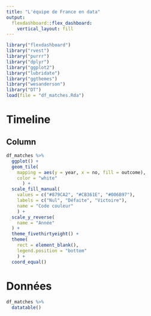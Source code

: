 ```yaml
---
title: "L'équipe de France en data"
output: 
  flexdashboard::flex_dashboard:
    vertical_layout: fill
---
```


```r
library("flexdashboard")
library("rvest")
library("purrr")
library("dplyr")
library("ggplot2")
library("lubridate")
library("ggthemes")
library("wesanderson")
library("DT")
load(file = "df_matches.Rda")
```

Timeline {data-icon="fa-list"}
=====================================


Column {data-width=500}
-------------------------------------

```r
df_matches %>% 
  ggplot() +
  geom_tile(
    mapping = aes(y = year, x = no, fill = outcome), 
    color = "white"
      ) + 
  scale_fill_manual(
    values = c("#879CA2", "#CB361E", "#006B97"), 
    labels = c("Nul", "Défaite", "Victoire"),
    name = "Code couleur"
    ) + 
  scale_y_reverse(
    name = "Année"
  ) + 
  theme_fivethirtyeight() + 
  theme(
    rect = element_blank(), 
    legend.position = "bottom"
    ) + 
  coord_equal()
```


Données {data-icon="fa-list"}
=====================================

```r
df_matches %>%
  datatable()
```

